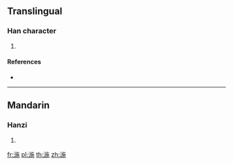 ==Translingual==

===Han character===
{{Han char|rn=85|rad=水|as=09|sn=12|four=38112|canj=EYSD,XEYSD}}

# {{defn|Han|sort=水09}}

====References====
* {{Han ref|kx=0637.260|dkj=17855|hdz=31685.010|uh=6E64|ud=28260|bh=DA4F|bd=55887}}

----

==Mandarin==

===Hanzi===
{{cmn-hanzi|pin=[[jú]] ([[ju2]]), [[shī]] ([[shi1]])|wg=chü<sup>2</sup>, shih<sup>1</sup>}}

# {{defn|lang=cmn|sort=水09}}

[[fr:湤]]
[[pl:湤]]
[[th:湤]]
[[zh:湤]]